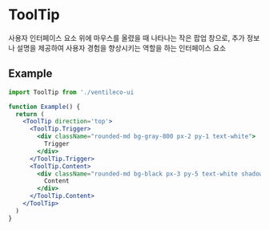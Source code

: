 
<Meta title="COMPONENTS/ToolTip" />

# ToolTip

사용자 인터페이스 요소 위에 마우스를 올렸을 때 나타나는 작은 팝업 창으로, 추가 정보나 설명을 제공하여 사용자 경험을 향상시키는 역할을 하는 인터페이스 요소

## Example

```jsx
import ToolTip from './ventileco-ui

function Example() {
  return (
    <ToolTip direction='top'>
      <ToolTip.Trigger>
        <div className="rounded-md bg-gray-800 px-2 py-1 text-white">
          Trigger
        </div>
      </ToolTip.Trigger>
      <ToolTip.Content>
        <div className="rounded-md bg-black px-3 py-5 text-white shadow-md">
          Content
        </div>
      </ToolTip.Content>
    </ToolTip>
  )
}
```

